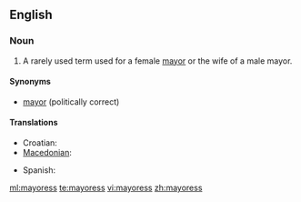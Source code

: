 ==English==

===Noun===
{{en-noun|mayoresses}}

# A rarely used term used for a female [[mayor]] or the wife of a male mayor.

====Synonyms====
* [[mayor]] (politically correct)

====Translations====
{{trans-top|female mayor}}
* Croatian: {{t-|hr|gradonačelnica|gradonáčelnica|f}}
* [[Macedonian]]: {{t|mk|градоначалничка|f|tr=gradonačálnička|sc=Cyrl}}
{{trans-mid}}
* Spanish: {{t-|es|alcaldesa|f}}
{{trans-bottom}}

[[ml:mayoress]]
[[te:mayoress]]
[[vi:mayoress]]
[[zh:mayoress]]